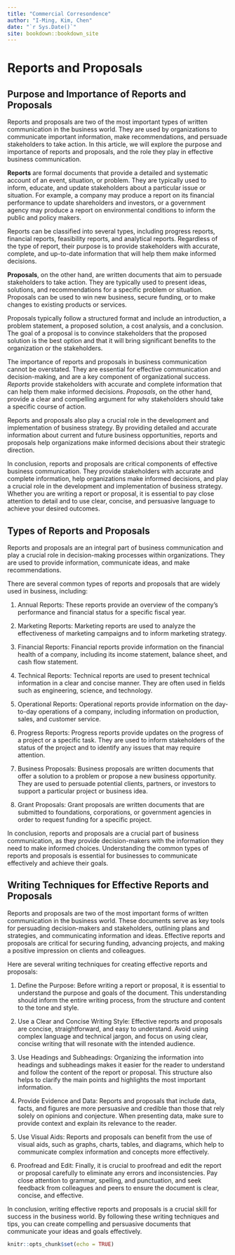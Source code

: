 ```yaml
--- 
title: "Commercial Corresondence"
author: "I-Ming, Kim, Chen"
date: "`r Sys.Date()`"
site: bookdown::bookdown_site
---
```


# Reports and Proposals
## Purpose and Importance of Reports and Proposals
Reports and proposals are two of the most important types of written communication in the business world. They are used by organizations to communicate important information, make recommendations, and persuade stakeholders to take action. In this article, we will explore the purpose and importance of reports and proposals, and the role they play in effective business communication.

**Reports** are formal documents that provide a detailed and systematic account of an event, situation, or problem. They are typically used to inform, educate, and update stakeholders about a particular issue or situation. For example, a company may produce a report on its financial performance to update shareholders and investors, or a government agency may produce a report on environmental conditions to inform the public and policy makers.

Reports can be classified into several types, including progress reports, financial reports, feasibility reports, and analytical reports. Regardless of the type of report, their purpose is to provide stakeholders with accurate, complete, and up-to-date information that will help them make informed decisions.

**Proposals**, on the other hand, are written documents that aim to persuade stakeholders to take action. They are typically used to present ideas, solutions, and recommendations for a specific problem or situation. Proposals can be used to win new business, secure funding, or to make changes to existing products or services.

Proposals typically follow a structured format and include an introduction, a problem statement, a proposed solution, a cost analysis, and a conclusion. The goal of a proposal is to convince stakeholders that the proposed solution is the best option and that it will bring significant benefits to the organization or the stakeholders.

The importance of reports and proposals in business communication cannot be overstated. They are essential for effective communication and decision-making, and are a key component of organizational success. *Reports* provide stakeholders with accurate and complete information that can help them make informed decisions. *Proposals*, on the other hand, provide a clear and compelling argument for why stakeholders should take a specific course of action.

Reports and proposals also play a crucial role in the development and implementation of business strategy. By providing detailed and accurate information about current and future business opportunities, reports and proposals help organizations make informed decisions about their strategic direction.

In conclusion, reports and proposals are critical components of effective business communication. They provide stakeholders with accurate and complete information, help organizations make informed decisions, and play a crucial role in the development and implementation of business strategy. Whether you are writing a report or proposal, it is essential to pay close attention to detail and to use clear, concise, and persuasive language to achieve your desired outcomes.

## Types of Reports and Proposals
Reports and proposals are an integral part of business communication and play a crucial role in decision-making processes within organizations. They are used to provide information, communicate ideas, and make recommendations.

There are several common types of reports and proposals that are widely used in business, including:

1. Annual Reports: These reports provide an overview of the company's performance and financial status for a specific fiscal year.

2. Marketing Reports: Marketing reports are used to analyze the effectiveness of marketing campaigns and to inform marketing strategy.

3. Financial Reports: Financial reports provide information on the financial health of a company, including its income statement, balance sheet, and cash flow statement.

4. Technical Reports: Technical reports are used to present technical information in a clear and concise manner. They are often used in fields such as engineering, science, and technology.

5. Operational Reports: Operational reports provide information on the day-to-day operations of a company, including information on production, sales, and customer service.

6. Progress Reports: Progress reports provide updates on the progress of a project or a specific task. They are used to inform stakeholders of the status of the project and to identify any issues that may require attention.

7. Business Proposals: Business proposals are written documents that offer a solution to a problem or propose a new business opportunity. They are used to persuade potential clients, partners, or investors to support a particular project or business idea.

8. Grant Proposals: Grant proposals are written documents that are submitted to foundations, corporations, or government agencies in order to request funding for a specific project.

In conclusion, reports and proposals are a crucial part of business communication, as they provide decision-makers with the information they need to make informed choices. Understanding the common types of reports and proposals is essential for businesses to communicate effectively and achieve their goals.

## Writing Techniques for Effective Reports and Proposals
Reports and proposals are two of the most important forms of written communication in the business world. These documents serve as key tools for persuading decision-makers and stakeholders, outlining plans and strategies, and communicating information and ideas. Effective reports and proposals are critical for securing funding, advancing projects, and making a positive impression on clients and colleagues.

Here are several writing techniques for creating effective reports and proposals:

1. Define the Purpose: Before writing a report or proposal, it is essential to understand the purpose and goals of the document. This understanding should inform the entire writing process, from the structure and content to the tone and style.

2. Use a Clear and Concise Writing Style: Effective reports and proposals are concise, straightforward, and easy to understand. Avoid using complex language and technical jargon, and focus on using clear, concise writing that will resonate with the intended audience.

3. Use Headings and Subheadings: Organizing the information into headings and subheadings makes it easier for the reader to understand and follow the content of the report or proposal. This structure also helps to clarify the main points and highlights the most important information.

4. Provide Evidence and Data: Reports and proposals that include data, facts, and figures are more persuasive and credible than those that rely solely on opinions and conjecture. When presenting data, make sure to provide context and explain its relevance to the reader.

5. Use Visual Aids: Reports and proposals can benefit from the use of visual aids, such as graphs, charts, tables, and diagrams, which help to communicate complex information and concepts more effectively.

6. Proofread and Edit: Finally, it is crucial to proofread and edit the report or proposal carefully to eliminate any errors and inconsistencies. Pay close attention to grammar, spelling, and punctuation, and seek feedback from colleagues and peers to ensure the document is clear, concise, and effective.

In conclusion, writing effective reports and proposals is a crucial skill for success in the business world. By following these writing techniques and tips, you can create compelling and persuasive documents that communicate your ideas and goals effectively.

```r
knitr::opts_chunk$set(echo = TRUE)
```
